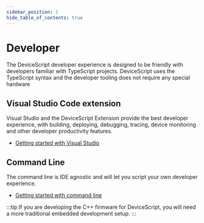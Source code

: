 ```yaml
---
sidebar_position: 1
hide_table_of_contents: true
---
```


# Developer

The DeviceScript developer experience is designed to be friendly with developers familiar with TypeScript projects.
DeviceScript uses the TypeScript syntax and the developer tooling does not require any special hardware

## Visual Studio Code extension

Visual Studio and the DeviceScript Extension provide the best developer experience, with building, deploying, debugging,
tracing, device monitoring and other developer productivity features.

-   [Getting started with Visual Studio](/getting-started/vscode)

## Command Line

The command line is IDE agnostic and will let you script your own developer experience.

-   [Getting started with command line](/getting-started/cli)

:::tip
If you are developing the C++ firmware for DeviceScript,
you will need a more traditional embedded development setup.
:::
